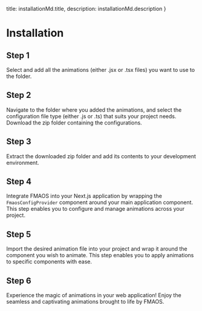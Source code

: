 
  title: installationMd.title,
  description: installationMd.description
}

# Installation

## Step 1
Select and add all the animations (either .jsx or .tsx files) you want to use to the folder.

<StepImage imageName="step-1" />

    
## Step 2
Navigate to the folder where you added the animations, and select the configuration file type (either .js or .ts) that suits your project needs. Download the zip folder containing the configurations.

<StepImage imageName="step-2" />

## Step 3
Extract the downloaded zip folder and add its contents to your development environment.

<StepImage imageName="step-3" />

## Step 4
Integrate FMAOS into your Next.js application by wrapping the `FmaosConfigProvider` component around your main application component. This step enables you to configure and manage animations across your project.

<StepImage imageName="step-4" />

## Step 5
Import the desired animation file into your project and wrap it around the component you wish to animate. This step enables you to apply animations to specific components with ease.

## Step 6
Experience the magic of animations in your web application! Enjoy the seamless and captivating animations brought to life by FMAOS.

